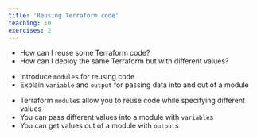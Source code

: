 ```yaml
---
title: 'Reusing Terraform code'
teaching: 10
exercises: 2
---
```


:::::::::::::::::::::::::::::::::::::: questions 

- How can I reuse some Terraform code?
- How can I deploy the same Terraform but with different values?

::::::::::::::::::::::::::::::::::::::::::::::::

::::::::::::::::::::::::::::::::::::: objectives

- Introduce `module`s for reusing code
- Explain `variable` and `output` for passing data into and out of a module

::::::::::::::::::::::::::::::::::::::::::::::::


::::::::::::::::::::::::::::::::::::: keypoints 

- Terraform `module`s allow you to reuse code while specifying different values
- You can pass different values into a module with `variable`s
- You can get values out of a module with `output`s

::::::::::::::::::::::::::::::::::::::::::::::::


